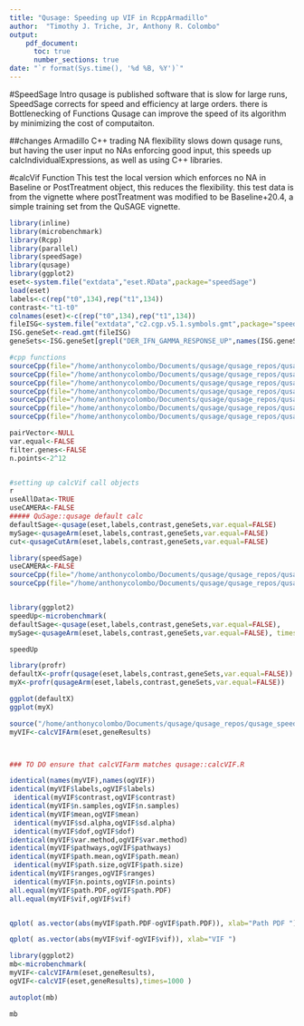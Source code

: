 ```yaml
---
title: "Qusage: Speeding up VIF in RcppArmadillo"
author:  "Timothy J. Triche, Jr, Anthony R. Colombo"
output: 
    pdf_document:
      toc: true
      number_sections: true
date: "`r format(Sys.time(), '%d %B, %Y')`"
---
```


#SpeedSage Intro
qusage is published software that is slow for large runs, SpeedSage corrects for speed and efficiency at large orders.  there is Bottlenecking of Functions
Qusage can improve the speed of its algorithm by minimizing the cost of computaiton.

##changes Armadillo C++ 
trading NA flexibility slows down qusage runs, but having the user input no NAs enforcing good input, this speeds up calcIndividualExpressions, as well as using C++ libraries.

#calcVif Function
This test the local version which enforces no NA in Baseline or PostTreatment object, this reduces the flexibility. this test data is from the vignette where postTreatment was modified to be Baseline+20.4, a simple training set from the QuSAGE vignette.

```r
library(inline)
library(microbenchmark)
library(Rcpp)
library(parallel)
library(speedSage)
library(qusage)
library(ggplot2)
eset<-system.file("extdata","eset.RData",package="speedSage")
load(eset)
labels<-c(rep("t0",134),rep("t1",134))
contrast<-"t1-t0"
colnames(eset)<-c(rep("t0",134),rep("t1",134))
fileISG<-system.file("extdata","c2.cgp.v5.1.symbols.gmt",package="speedSage")
ISG.geneSet<-read.gmt(fileISG)
geneSets<-ISG.geneSet[grepl("DER_IFN_GAMMA_RESPONSE_UP",names(ISG.geneSet))]

#cpp functions
sourceCpp(file="/home/anthonycolombo/Documents/qusage/qusage_repos/qusage_speed/R/sigmaArm.cpp")
sourceCpp(file="/home/anthonycolombo/Documents/qusage/qusage_repos/qusage_speed/R/sigmaSingle.cpp")
sourceCpp(file="/home/anthonycolombo/Documents/qusage/qusage_repos/qusage_speed/R/bayesEstimation.cpp")
sourceCpp(file="/home/anthonycolombo/Documents/qusage/qusage_repos/qusage_speed/R/notbayesEstimation.cpp")
sourceCpp(file="/home/anthonycolombo/Documents/qusage/qusage_repos/qusage_speed/R/calcVIFarm.cpp")
sourceCpp(file="/home/anthonycolombo/Documents/qusage/qusage_repos/qusage_speed/R/calcVIFarmalt.cpp")
sourceCpp(file="/home/anthonycolombo/Documents/qusage/qusage_repos/qusage_speed/R/calcVIFarm_nosdalphaalt.cpp")

pairVector<-NULL
var.equal<-FALSE
filter.genes<-FALSE
n.points<-2^12


#setting up calcVif call objects
r
useAllData<-TRUE
useCAMERA<-FALSE
##### QuSage::qusage default calc
defaultSage<-qusage(eset,labels,contrast,geneSets,var.equal=FALSE)
mySage<-qusageArm(eset,labels,contrast,geneSets,var.equal=FALSE)
cut<-qusageCutArm(eset,labels,contrast,geneSets,var.equal=FALSE)

```


```r
library(speedSage)
useCAMERA<-FALSE
sourceCpp(file="/home/anthonycolombo/Documents/qusage/qusage_repos/qusage_speed/R/calcVIFarmalt.cpp")
sourceCpp(file="/home/anthonycolombo/Documents/qusage/qusage_repos/qusage_speed/R/calcVIFarm_nosdalphaalt.cpp")


library(ggplot2)
speedUp<-microbenchmark(
defaultSage<-qusage(eset,labels,contrast,geneSets,var.equal=FALSE),
mySage<-qusageArm(eset,labels,contrast,geneSets,var.equal=FALSE), times=1000)

speedUp

library(profr)
defaultX<-profr(qusage(eset,labels,contrast,geneSets,var.equal=FALSE))
myX<-profr(qusageArm(eset,labels,contrast,geneSets,var.equal=FALSE))

ggplot(defaultX)
ggplot(myX)

source("/home/anthonycolombo/Documents/qusage/qusage_repos/qusage_speed/R/calcVIFArm.R")
myVIF<-calcVIFArm(eset,geneResults)



### TO DO ensure that calcVIFarm matches qusage::calcVIF.R

identical(names(myVIF),names(ogVIF))
identical(myVIF$labels,ogVIF$labels)
 identical(myVIF$contrast,ogVIF$contrast)
identical(myVIF$n.samples,ogVIF$n.samples)
identical(myVIF$mean,ogVIF$mean)
 identical(myVIF$sd.alpha,ogVIF$sd.alpha)
 identical(myVIF$dof,ogVIF$dof)
identical(myVIF$var.method,ogVIF$var.method)
identical(myVIF$pathways,ogVIF$pathways)
identical(myVIF$path.mean,ogVIF$path.mean)
 identical(myVIF$path.size,ogVIF$path.size)
identical(myVIF$ranges,ogVIF$ranges)
 identical(myVIF$n.points,ogVIF$n.points)
all.equal(myVIF$path.PDF,ogVIF$path.PDF)
all.equal(myVIF$vif,ogVIF$vif)


qplot( as.vector(abs(myVIF$path.PDF-ogVIF$path.PDF)), xlab="Path PDF ") 

qplot( as.vector(abs(myVIF$vif-ogVIF$vif)), xlab="VIF ")

library(ggplot2)
mb<-microbenchmark(
myVIF<-calcVIFArm(eset,geneResults),
ogVIF<-calcVIF(eset,geneResults),times=1000 )

autoplot(mb)

mb
```
